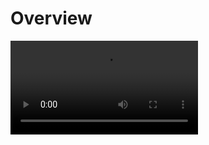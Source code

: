 # Overview

<Video src="https://www.youtube.com/embed/mEg32GyIqgI"/>					

### What is the Call Kit


**Call Kit** is a prebuilt feature-rich call component, which enables you to build **one-on-one and group voice/video calls** into your app with only a few lines of code. And it includes the business logic with the UI, you can add or remove features accordingly by customizing UI components.



### When do you need the Call Kit


* Build apps faster and easier
  * ​When you want to prototype 1-on-1 or group voice/video calls **ASAP**
  * Consider **speed or efficiency** as the first priority
  * Call Kit allows you to integrate **in minutes**
* Customize UI and features as needed
  * When you want to customize in-call features **based on actual business needs**
  * **Less time wasted** developing basic features
  * Call Kit includes the business logic along with the UI, allows you to **customize features accordingly**

To finest-grained build a call app, you may try our [Video Call SDK](https://www.zegocloud.com/docs/video-call/overview?platform=flutter&language=dart) to make full customization.

### Embedded features


* Ready-to-use 1-on-1/group calls
* Customizable UI styles
* Real-time sound waves display
* Device management
* Switch views during a 1-on-1 call
* Extendable menu bar
* Participant list
* Call invitation/Offline call invitation
* Custom call ringtones
* Screen sharing

### Recommended resources

<CardGroup cols={2}>
  <Card title="To implement a basic call swiftly, follow the steps:">
	  <Button primary-color="NavyBlue" target="_self" href="./quick-start">QUICK START (basic call)</Button>
  </Card>
  <Card title="To implement a call with call invitation, follow the steps:">
    <Button primary-color="NavyBlue" target="_self" href="./03-Quick%20start%20(with%20call%20invitation).mdx">QUICK START (with call invitation)</Button>
  </Card>
  <Card title="To get the Sample Code:">
	  <Button primary-color="NavyBlue" target="_blank" href="https://github.com/ZEGOCLOUD/zego_uikit_prebuilt_call_example_flutter">SAMPLE CODE</Button>
  </Card>
</CardGroup>

## Platform Support

The Call Kit supports the following platforms:

- [Android](https://www.zegocloud.com/docs/uikit/callkit-android/overview)
- [iOS](https://www.zegocloud.com/docs/uikit/callkit-ios/overview)
- [Flutter](https://www.zegocloud.com/docs/uikit/callkit-flutter/overview)
- [React Native](https://www.zegocloud.com/docs/uikit/callkit-rn/overview)
- [Web](https://www.zegocloud.com/docs/uikit/callkit-web/overview)

